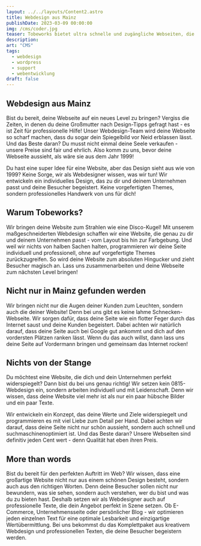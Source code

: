 ```yaml
---
layout: ../../layouts/Content2.astro
title: Webdesign aus Mainz
publishDate: 2023-03-09 00:00:00
img: /cms/coder.jpg
teaser: Tobeworks bietet ultra schnelle und zugängliche Webseiten, die sich deutlich vom Rest abheben.
description:
art: "CMS" 
tags:
  - webdesign
  - wordpress
  - support
  - webentwicklung
draft: false
---
```



## Webdesign aus Mainz
Bist du bereit, deine Webseite auf ein neues Level zu bringen? Vergiss die Zeiten, in denen du deine Großmutter nach Design-Tipps gefragt hast - es ist Zeit für professionelle Hilfe! Unser Webdesign-Team wird deine Webseite so scharf machen, dass du sogar dein Spiegelbild vor Neid erblassen lässt. Und das Beste daran? Du musst nicht einmal deine Seele verkaufen - unsere Preise sind fair und ehrlich. Also komm zu uns, bevor deine Webseite aussieht, als wäre sie aus dem Jahr 1999!

Du hast eine super Idee für eine Website, aber das Design sieht aus wie von 1999? Keine Sorge, wir als Webdesigner wissen, was wir tun! Wir entwickeln ein individuelles Design, das zu dir und deinem Unternehmen passt und deine Besucher begeistert. Keine vorgefertigten Themes, sondern professionelles Handwerk von uns für dich!

<ImageWD />
<CTA classes="mb-5 p-3 text-center" />

## Warum Tobeworks? 
Wir bringen deine Website zum Strahlen wie eine Disco-Kugel! Mit unserem maßgeschneiderten Webdesign schaffen wir eine Website, die genau zu dir und deinem Unternehmen passt - vom Layout bis hin zur Farbgebung. Und weil wir nichts von halben Sachen halten, programmieren wir deine Seite individuell und professionell, ohne auf vorgefertigte Themes zurückzugreifen. So wird deine Website zum absoluten Hingucker und zieht Besucher magisch an. Lass uns zusammenarbeiten und deine Webseite zum nächsten Level bringen!


## Nicht nur in Mainz gefunden werden
Wir bringen nicht nur die Augen deiner Kunden zum Leuchten, sondern auch die deiner Website! Denn bei uns gibt es keine lahme Schnecken-Webseite. Wir sorgen dafür, dass deine Seite wie ein flotter Feger durch das Internet saust und deine Kunden begeistert. Dabei achten wir natürlich darauf, dass deine Seite auch bei Google gut ankommt und dich auf den vordersten Plätzen ranken lässt. Wenn du das auch willst, dann lass uns deine Seite auf Vordermann bringen und gemeinsam das Internet rocken!

 <ImageWD />
<CTA classes="mb-5 p-3 text-center" />


## Nichts von der Stange
Du möchtest eine Website, die dich und dein Unternehmen perfekt widerspiegelt? Dann bist du bei uns genau richtig! Wir setzen kein 0815-Webdesign ein, sondern arbeiten individuell und mit Leidenschaft. Denn wir wissen, dass deine Website viel mehr ist als nur ein paar hübsche Bilder und ein paar Texte.

Wir entwickeln ein Konzept, das deine Werte und Ziele widerspiegelt und programmieren es mit viel Liebe zum Detail per Hand. Dabei achten wir darauf, dass deine Seite nicht nur schön aussieht, sondern auch schnell und suchmaschinenoptimiert ist. Und das Beste daran? Unsere Webseiten sind definitiv jeden Cent wert - denn Qualität hat eben ihren Preis.

 <ImageWD />
<CTA classes="mb-5 mt-0 p-3 text-center" />


## More than words
Bist du bereit für den perfekten Auftritt im Web? Wir wissen, dass eine großartige Website nicht nur aus einem schönen Design besteht, sondern auch aus den richtigen Worten. Denn deine Besucher sollen nicht nur bewundern, was sie sehen, sondern auch verstehen, wer du bist und was du zu bieten hast. Deshalb setzen wir als Webdesigner auch auf professionelle Texte, die dein Angebot perfekt in Szene setzen. Ob E-Commerce, Unternehmensseite oder persönlicher Blog - wir optimieren jeden einzelnen Text für eine optimale Lesbarkeit und einzigartige Wertübermittlung. Bei uns bekommst du das Komplettpaket aus kreativem Webdesign und professionellen Texten, die deine Besucher begeistern werden.

 <ImageWD />
<CTA classes="mb-5 mt-0 p-3 text-center" />

